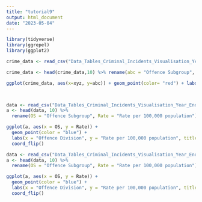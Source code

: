 ```yaml
---
title: "tutorial9"
output: html_document
date: "2023-05-04"
---
```


```r
library(tidyverse)
library(ggrepel)
library(ggplot2)

```

```r

crime_data <- read_csv("Data_Tables_Criminal_Incidents_Visualisation_Year_Ending_December_2019.csv")

crime_data <- head(crime_data,10) %>% rename(abc = "Offence Subgroup", xyz = "Incidents Recorded")

ggplot(crime_data, aes(x=xyz, y=abc)) + geom_point(color= "red") + labs(x = "Incidents Recorded", y = "Offence Subgroup", title = "Crime data") + theme(legend.position = 'none')
  



```

```r
data <- read_csv("Data_Tables_Criminal_Incidents_Visualisation_Year_Ending_December_2019.csv")
a <- head(data, 10) %>% 
  rename(OS = "Offence Subgroup", Rate = "Rate per 100,000 population")

ggplot(a, aes(x = OS, y = Rate)) +
  geom_point(color = "blue") +
  labs(x = "Offence Division", y = "Rate per 100,000 population", title = "Scatter plot of Offence Subgroup") +
  coord_flip()

```


```r
data <- read_csv("Data_Tables_Criminal_Incidents_Visualisation_Year_Ending_December_2019.csv")
a <- head(data, 10) %>% 
  rename(OS = "Offence Subgroup", Rate = "Rate per 100,000 population")

ggplot(a, aes(x = OS, y = Rate)) +
  geom_point(color = "blue") +
  labs(x = "Offence Division", y = "Rate per 100,000 population", title = "Scatter plot of Offence Subgroup") +
  coord_flip()
```

